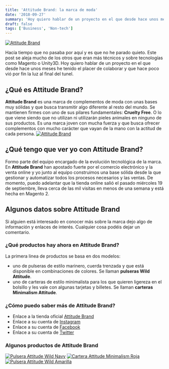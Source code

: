 ```yaml
---
title: 'Attitude Brand: la marca de moda'
date: '2018-09-27'
summary: 'Hoy quiero hablar de un proyecto en el que desde hace unos meses he tenido el placer de colaborar y que hace poco vió por fin la luz al final del tunel.'
draft: false
tags: ['Business', 'Non-tech']
---
```


[![Attitude Brand](/static/images/attitude-brand-marca-moda/logo.jpg)](https://attitudebrand.shop)

Hacía tiempo que no pasaba por aquí y es que no he parado quieto. Este post se aleja mucho de los otros que eran más técnicos y sobre tecnologías como Magento o Unity3D. Hoy quiero hablar de un proyecto en el que desde hace unos meses he tenido el placer de colaborar y que hace poco vió por fin la luz al final del tunel.

## ¿Qué es Attitude Brand?

**Attitude Brand** es una marca de complementos de moda con unas bases muy sólidas y que busca transmitir algo diferente al resto del mundo. Se mantienen firmes con uno de sus pilares fundamentales: **Cruelty Free**. O lo que viene siendo que no utilizan ni utilizarán pieles animales en ninguno de sus productos. Es una marca joven con mucha fuerza y que busca ofrecer complementos con mucho carácter que vayan de la mano con la actitud de cada persona.
[![Attitude Brand](/static/images/attitude-brand-marca-moda/attitude-logo-main.png)](https://attitudebrand.shop)

## ¿Qué tengo que ver yo con Attitude Brand?

Formo parte del equipo encargado de la evolución tecnológica de la marca. En **Attitude Brand** han apostado fuerte por el comercio electrónico y la venta online y yo junto al equipo construimos una base sólida desde la que gestionar y automatizar todos los procesos necesarios y las ventas. De momento, puedo adelantar que la tienda online salió el pasado miércoles 19 de septiembre, lleva cerca de las mil visitas en menos de una semana y está hecha en Magento 2.

## Algunos datos sobre Attitude Brand

Si alguien está interesado en conocer más sobre la marca dejo algo de información y enlaces de interés. Cualquier cosa podéis dejar un comentario.

### ¿Qué productos hay ahora en Attitude Brand?

La primera linea de productos se basa en dos modelos:

- uno de pulseras de estilo marinero, cuerda trenzada y que está disponible en combinaciones de colores. Se llaman **pulseras Wild Attitude**.
- uno de carteras de estilo minimalista para los que quieren ligereza en el bolsillo y les vale con algunas tarjetas y billetes. Se llaman **carteras Minimalism Attitude**.

### ¿Cómo puedo saber más de Attitude Brand?

- Enlace a la tienda oficial [Attitude Brand](https://attitudebrand.shop)
- Enlace a su cuenta de [Instagram](https://instagram.com/attitudebrand)
- Enlace a su cuenta de [Facebook](https://www.facebook.com/AttitudeOficial)
- Enlace a su cuenta de [Twitter](https://twitter.com/AttitudeBrand)

### Algunos productos de Attitude Brand

[![Pulsera Attitude Wild Navy](/static/images/attitude-brand-marca-moda/IMG_8247-Editar-1024x682.jpg)](https://attitudebrand.shop/es/pulsera-wild-navy/)
[![Cartera Attitude Minimalism Roja](/static/images/attitude-brand-marca-moda/IMG_8210-1024x682.jpg)](https://attitudebrand.shop/es/cartera-minimalism-roja/)
[![Pulsera Attitude Wild Amarilla](/static/images/attitude-brand-marca-moda/IMG_8087-1024x682.jpg)](https://attitudebrand.shop/es/pulsera-wild-amarilla/)
